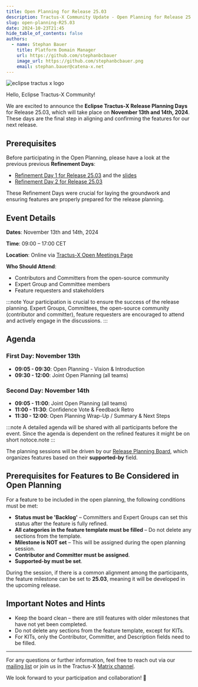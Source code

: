 ```yaml
---
title: Open Planning for Release 25.03
description: Tractus-X Community Update - Open Planning for Release 25.03
slug: open-planning-R25.03
date: 2024-10-23T21:45
hide_table_of_contents: false
authors:
  - name: Stephan Bauer
    title: Platform Domain Manager
    url: https://github.com/stephanbcbauer
    image_url: https://github.com/stephanbcbauer.png
    email: stephan.bauer@catena-x.net
---
```



![eclipse tractus x logo](@site/static/img/Tractus-X_openplanning.png)

Hello, Eclipse Tractus-X Community!

We are excited to announce the **Eclipse Tractus-X Release Planning Days** for Release 25.03, which will take place on **November 13th and 14th, 2024**. These days are the
final step in aligning and confirming the features for our next release.


## Prerequisites

Before participating in the Open Planning, please have a look at the previous previous **Refinement Days**:
- [Refinement Day 1 for Release 25.03](https://eclipse-tractusx.github.io/blog/refinement-day-1-R25.03) and the [slides](https://github.com/eclipse-tractusx/eclipse-tractusx.github.io.largefiles/raw/refs/heads/main/presentations/R25.03_SLIDES_REFINEMENTDAY_ONE.pdf)
- [Refinement Day 2 for Release 25.03](https://eclipse-tractusx.github.io/blog/refinement-day-2-R25.03)

These Refinement Days were crucial for laying the groundwork and ensuring features are properly prepared for the release planning.

<!--truncate-->

## Event Details

**Dates**:
November 13th and 14th, 2024

**Time**:
09:00 – 17:00 CET

**Location**:
Online via [Tractus-X Open Meetings Page](https://eclipse-tractusx.github.io/community/open-meetings#Release%20Planning%20Days%20-%20Release%2025.03)

**Who Should Attend**:
- Contributors and Committers from the open-source community
- Expert Group and Committee members
- Feature requesters and stakeholders

:::note
Your participation is crucial to ensure the success of the release planning. Expert Groups, Committees, the open-source community (contributor and committer),
feature requesters are encouraged to attend and actively engage in the discussions.
:::

## Agenda

### First Day: November 13th
- **09:05 - 09:30**: Open Planning - Vision & Introduction
- **09:30 - 12:00**: Joint Open Planning (all teams)

### Second Day: November 14th
- **09:05 - 11:00**: Joint Open Planning (all teams)
- **11:00 - 11:30**: Confidence Vote & Feedback Retro
- **11:30 - 12:00**: Open Planning Wrap-Up / Summary & Next Steps

:::note
A detailed agenda will be shared with all participants before the event. Since the agenda is dependent on the refined features it might be on short notoce.note
:::

The planning sessions will be driven by our [Release Planning Board](https://github.com/orgs/eclipse-tractusx/projects/26/views/28?filterQuery=-status%3ADone+has%3Asupported-by+label%3A%22Prep-R25.03%22+status%3ABacklog), which organizes features based on their **supported-by** field.

## Prerequisites for Features to Be Considered in Open Planning

For a feature to be included in the open planning, the following conditions must be met:
- **Status must be 'Backlog'** – Committers and Expert Groups can set this status after the feature is fully refined.
- **All categories in the feature template must be filled** – Do not delete any sections from the template.
- **Milestone is NOT set** – This will be assigned during the open planning session.
- **Contributor and Committer must be assigned**.
- **Supported-by must be set**.

During the session, if there is a common alignment among the participants, the feature milestone can be set to **25.03**, meaning it will be developed in the upcoming release.

## Important Notes and Hints

- Keep the board clean – there are still features with older milestones that have not yet been completed.
- Do not delete any sections from the feature template, except for KITs.
- For KITs, only the Contributor, Committer, and Description fields need to be filled.

---

For any questions or further information, feel free to reach out via our [mailing list](https://accounts.eclipse.org/mailing-list/tractus-x-dev) or join us in the Tractus-X [Matrix channel](https://matrix.to/#/#tractus-x:matrix.org).

We look forward to your participation and collaboration! 🚀
